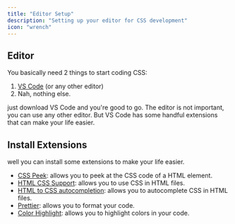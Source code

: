```yaml
---
title: "Editor Setup"
description: "Setting up your editor for CSS development"
icon: "wrench"
---
```


## Editor

You basically need 2 things to start coding CSS:

1. [VS Code](https://code.visualstudio.com/) (or any other editor)
2. Nah, nothing else.

just download VS Code and you're good to go. The editor is not important, you can use any other editor. But VS Code has some handful extensions that can make your life easier.

## Install Extensions

well you can install some extensions to make your life easier.

- [CSS Peek](https://marketplace.visualstudio.com/items?itemName=pranaygp.vscode-css-peek): allows you to peek at the CSS code of a HTML element.
- [HTML CSS Support](https://marketplace.visualstudio.com/items?itemName=ecmel.vscode-html-css): allows you to use CSS in HTML files.
- [HTML to CSS autocompletion](https://marketplace.visualstudio.com/items?itemName=solnurkarim.html-to-css-autocompletion): allows you to autocomplete CSS in HTML files.
- [Prettier](https://marketplace.visualstudio.com/items?itemName=esbenp.prettier-vscode): allows you to format your code.
- [Color Highlight](https://marketplace.visualstudio.com/items?itemName=naumovs.color-highlight): allows you to highlight colors in your code.
